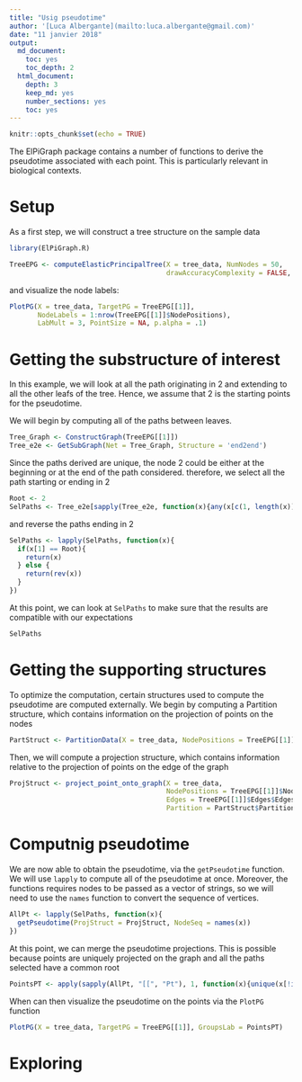 ```yaml
---
title: "Usig pseudotime"
author: '[Luca Albergante](mailto:luca.albergante@gmail.com)'
date: "11 janvier 2018"
output:
  md_document:
    toc: yes
    toc_depth: 2
  html_document:
    depth: 3
    keep_md: yes
    number_sections: yes
    toc: yes
---
```


```r
knitr::opts_chunk$set(echo = TRUE)
```

The ElPiGraph package contains a number of functions to derive the pseudotime associated with each point. This is particularly relevant in biological contexts. 

# Setup

As a first step, we will construct a tree structure on the sample data

```r
library(ElPiGraph.R)

TreeEPG <- computeElasticPrincipalTree(X = tree_data, NumNodes = 50,
                                       drawAccuracyComplexity = FALSE, drawEnergy = FALSE)
```

and visualize the node labels:

```r
PlotPG(X = tree_data, TargetPG = TreeEPG[[1]],
       NodeLabels = 1:nrow(TreeEPG[[1]]$NodePositions),
       LabMult = 3, PointSize = NA, p.alpha = .1)
```


# Getting the substructure of interest

In this example, we will look at all the path originating in 2 and extending to all the other leafs of the tree. Hence, we assume that 2 is the starting points for the pseudotime.

We will begin by computing all of the paths between leaves.

```r
Tree_Graph <- ConstructGraph(TreeEPG[[1]])
Tree_e2e <- GetSubGraph(Net = Tree_Graph, Structure = 'end2end')
```

Since the paths derived are unique, the node 2 could be either at the beginning or at the end of the path considered. therefore, we select all the path starting or ending in 2 

```r
Root <- 2
SelPaths <- Tree_e2e[sapply(Tree_e2e, function(x){any(x[c(1, length(x))] == Root)})]
```

and reverse the paths ending in 2

```r
SelPaths <- lapply(SelPaths, function(x){
  if(x[1] == Root){
    return(x)
  } else {
    return(rev(x))
  }
})

```

At this point, we can look at `SelPaths` to make sure that the results are compatible with our expectations

```r
SelPaths
```

# Getting the supporting structures

To optimize the computation, certain structures used to compute the pseudotime are computed externally. We begin by computing a Partition structure, which contains information on the projection of points on the nodes

```r
PartStruct <- PartitionData(X = tree_data, NodePositions = TreeEPG[[1]]$NodePositions)
```

Then, we will compute a projection structure, which contains information relative to the projection of points on the edge of the graph

```r
ProjStruct <- project_point_onto_graph(X = tree_data,
                                       NodePositions = TreeEPG[[1]]$NodePositions,
                                       Edges = TreeEPG[[1]]$Edges$Edges,
                                       Partition = PartStruct$Partition)
```

# Computnig pseudotime

We are now able to obtain the pseudotime, via the `getPseudotime` function. We will use `lapply` to compute all of the pseudotime at once. Moreover, the functions requires nodes to be passed as a vector of strings, so we will need to use the `names` function to convert the sequence of vertices.

```r
AllPt <- lapply(SelPaths, function(x){
  getPseudotime(ProjStruct = ProjStruct, NodeSeq = names(x))
})
```

At this point, we can merge the pseudotime projections. This is possible because points are uniquely projected on the graph and all the paths selected have a common root

```r
PointsPT <- apply(sapply(AllPt, "[[", "Pt"), 1, function(x){unique(x[!is.na(x)])})
```

When can then visualize the pseudotime on the points via the `PlotPG` function 

```r
PlotPG(X = tree_data, TargetPG = TreeEPG[[1]], GroupsLab = PointsPT)
```

# Exploring





